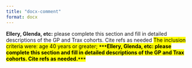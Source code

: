 ```yaml
---
title: "docx-comment"
format: docx
---
```


[**Ellery, Glenda, etc:** 
please complete this section 
and fill in detailed descriptions of the GP and Trax cohorts. 
Cite refs as needed]{.comment-start
author="Ezra Morrison"}
[The inclusion criteria were: age 40 years or greater; 
**`***`Ellery, Glenda, etc: please complete this section and fill in detailed descriptions of the GP and Trax cohorts. Cite refs as needed.`***`**]{.mark} 
[]{.comment-end}